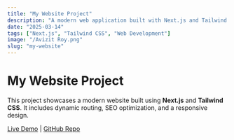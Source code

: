 ```yaml
---
title: "My Website Project"
description: "A modern web application built with Next.js and Tailwind CSS."
date: "2025-03-14"
tags: ["Next.js", "Tailwind CSS", "Web Development"]
image: "/Avizit Roy.png"
slug: "my-website"
---
```


# My Website Project

This project showcases a modern website built using **Next.js** and **Tailwind CSS**. It includes dynamic routing, SEO optimization, and a responsive design.

[Live Demo](https://mywebsite.com) | [GitHub Repo](https://github.com/mywebsite)
